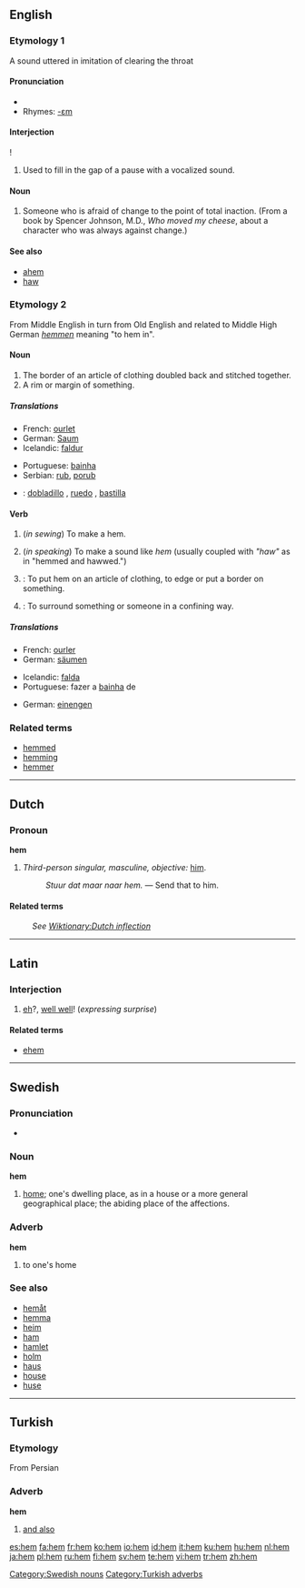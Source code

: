 ==English==

===Etymology 1===
A sound uttered in imitation of clearing the throat

====Pronunciation====
* {{audio|en-us-hem.ogg|Audio (US)}}
* Rhymes: [[Rhymes:English:-ɛm|-ɛm]]

====Interjection====
{{infl|en|interjection}}!

# Used to fill in the gap of a pause with a vocalized sound.

====Noun====
{{en-noun}}

# Someone who is afraid of change to the point of total inaction.  (From a book by Spencer Johnson, M.D., ''Who moved my cheese'', about a character who was always against change.)

====See also====
* [[ahem]]
* [[haw]]

===Etymology 2===
From Middle English in turn from Old English and related to Middle High German ''[[hemmen]]'' meaning "to hem in".

====Noun====
{{en-noun}}

# The border of an article of clothing doubled back and stitched together.
# A rim or margin of something.

=====Translations=====
{{trans-top|border of an article of clothing doubled back and stitched together}}
* French: [[ourlet]] {{m}}
* German: [[Saum]] {{m}}
* Icelandic: [[faldur]] {{m}}
{{trans-mid}}
* Portuguese: [[bainha]] {{f}}
* Serbian: [[rub]], [[porub]]
{{trans-bottom}}

{{checktrans-top}}
* {{ttbc|Spanish}}: [[dobladillo]] {{m}}, [[ruedo]] {{m}}, [[bastilla]] {{f}}
{{checktrans-bottom}}

====Verb====
{{en-verb|hem|m|ing}}

# {{intransitive}} (''in sewing'') To make a hem.
# {{intransitive}} (''in speaking'') To make a sound like ''hem'' (usually coupled with ''"haw"'' as in "hemmed and hawwed.")
# {{transitive}}: To put hem on an article of clothing, to edge or put a border on something.
# {{transitive}}: To surround something or someone in a confining way.

=====Translations=====
{{trans-top|to put hem on an article of clothing}}
* French: [[ourler]]
* German: [[säumen]]
{{trans-mid}}
* Icelandic: [[falda]]
* Portuguese: fazer a [[bainha]] de
{{trans-bottom}}

{{trans-top|to surround something or someone in a confining way}}
* German: [[einengen]]
{{trans-mid}}
{{trans-bottom}}

===Related terms===
* [[hemmed]]
* [[hemming]]
* [[hemmer]]

----

==Dutch==

===Pronoun===
'''hem'''

# {{personal|lang=Dutch}} ''Third-person singular, masculine, objective:'' [[him]].
#: ''Stuur dat maar naar hem.'' &mdash; Send that to him.

====Related terms====
: ''See [[Wiktionary:Dutch inflection#Pronouns|Wiktionary:Dutch inflection]]''

----

==Latin==

===Interjection===
{{la-interj}}

# [[eh]]?, [[well well]]! (''expressing surprise'')

====Related terms====
* [[ehem]]

----

==Swedish==

===Pronunciation===
* {{audio|Sv-hem.ogg|audio}}

===Noun===
'''hem'''

# [[home]]; one's dwelling place, as in a house or a more general geographical place; the abiding place of the affections.

===Adverb===
'''hem'''

# to one's home

===See also===
* [[hemåt]]
* [[hemma]]
* [[heim]]
* [[ham]]
* [[hamlet]]
* [[holm]]
* [[haus]]
* [[house]]
* [[huse]]

[[Category:Swedish nouns]]

----

==Turkish==

===Etymology===
From Persian

===Adverb===
'''hem'''

# [[and also]]

[[Category:Turkish adverbs]]

[[es:hem]]
[[fa:hem]]
[[fr:hem]]
[[ko:hem]]
[[io:hem]]
[[id:hem]]
[[it:hem]]
[[ku:hem]]
[[hu:hem]]
[[nl:hem]]
[[ja:hem]]
[[pl:hem]]
[[ru:hem]]
[[fi:hem]]
[[sv:hem]]
[[te:hem]]
[[vi:hem]]
[[tr:hem]]
[[zh:hem]]